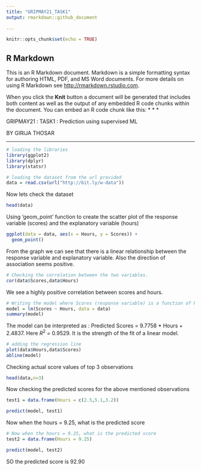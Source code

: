 ---
title: "GRIPMAY21_TASK1"
output: rmarkdown::github_document
  
---

```{r setup, include=FALSE}
knitr::opts_chunk$set(echo = TRUE)
```

## R Markdown

This is an R Markdown document. Markdown is a simple formatting syntax for authoring HTML, PDF, and MS Word documents. For more details on using R Markdown see <http://rmarkdown.rstudio.com>.

When you click the **Knit** button a document will be generated that includes both content as well as the output of any embedded R code chunks within the document. You can embed an R code chunk like this:
* * *

GRIPMAY21 : TASK1 : Prediction using supervised ML

BY GIRIJA THOSAR

* * *

```{r}
# loading the libraries
library(ggplot2)
library(dplyr)
library(statsr)
```

```{r}
# loading the dataset from the url provided
data = read.csv(url("http://bit.ly/w-data"))
```


Now lets check the dataset


```{r}
head(data)
```

Using 'geom_point' function to create the scatter plot of the response variable (scores) and the explanatory variable (hours)

```{r}
ggplot(data = data, aes(x = Hours, y = Scores)) +
  geom_point()
```

From the graph we can see that there is a linear relationship between the response variable and explanatory variable. Also the direction of association seems positive.



```{r}
# Checking the correlation between the two variables.
cor(data$Scores,data$Hours)
```


We see a highly positive correlation between scores and hours.


```{r}
# Writing the model where Scores (response variable) is a function of Hours (explanatory variable)
model = lm(Scores ~ Hours, data = data)
summary(model)
```


The model can be interpreted as :
Predicted Scores = 9.7758 * Hours + 2.4837.
Here $R^2$ = 0.9529. It is the strength of the fit of a linear model.


```{r}
# adding the regression line
plot(data$Hours,data$Scores)
abline(model)
```



Checking actual score values of top 3 observations

```{r}
head(data,n=3)
```


Now checking the predicted scores for the above mentioned observations

```{r}
test1 = data.frame(Hours = c(2.5,5.1,3.2))

predict(model, test1)
```

Now when the hours = 9.25, what is the predicted score
```{r}
# Now when the hours = 9.25, what is the predicted score
test2 = data.frame(Hours = 9.25)

predict(model, test2)
```
SO the predicted score is 92.90











